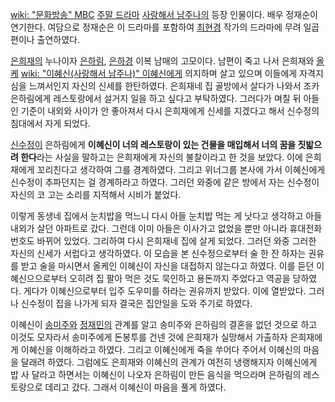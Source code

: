 [[wiki: "문화방송" MBC]] [[주말 드라마]] [[사랑해서 남주나]]의 등장 인물이다. 배우 정재순이 연기한다. 여담으로 정재순은 이 드라마를 포함하여 [[최현경]] 작가의 드라마에 무려 일곱 편이나 출연하였다. 

[[은희재]]의 누나이자 [[은하림]], [[은하경]] 이복 남매의 고모이다. 남편이 죽고 나서 은희재와 [[올케]] [[wiki: "이혜신(사랑해서 남주나)" 이혜신]]에게 의지하며 살고 있으며 이들에게 자격지심을 느껴서인지 자신의 신세를 한탄하였다. 은희재네 집 골방에서 살다가 나와서 조카 은하림에게 레스토랑에서 설거지 일을 하고 싶다고 부탁하였다. 그러다가 며칠 뒤 아들인 기준이 내외와 사이가 안 좋아져서 다시 은희재에게 신세를 지겠다고 해서 신수정의 침대에서 자게 되었다.

[[신수정]]이 은하림에게 '''이혜신이 너의 레스토랑이 있는 건물을 매입해서 너의 꿈을 짓밟으려 한다'''라는 사실을 말하고는 은희재에게 자신의 불찰이라고 한 것을 보았다. 이에 은희재에게 꼬리친다고 생각하여 그를 경계하였다. 그리고 위너그룹 본사에 가서 이혜신에게 신수정이 추파던지는 걸 경계하라고 하였다. 그러던 와중에 같은 방에서 자는 신수정이 자신의 코 고는 소리를 지적해서 시비가 붙었다.

이렇게 동생네 집에서 눈치밥을 먹느니 다시 아들 눈치밥 먹는 게 낫다고 생각하고 아들 내외가 살던 아파트로 갔다. 그런데 이미 아들은 이사가고 없었을 뿐만 아니라 휴대전화 번호도 바뀌어 있었다. 그리하여 다시 은희재네 집에 살게 되었다. 그러던 와중 그러한 자신의 신세가 서럽다고 생각하였다. 이 모습을 본 신수정으로부터 술 한 잔 하자는 권유를 받고 술을 마시면서 올케인 이혜신이 자신을 대접하지 않는다고 하였다. 이를 듣던 이혜신으으로부터 오히려 집 팔아 먹은 것도 묵인하고 용돈까지 주었다고 역공을 당하였다. 게다가 이혜신으로부터 입주 도우미를 하라는 권유까지 받았다. 이에 열받았다. 그러나 신수정이 집을 나가게 되자 결국은 집안일을 도와 주기로 하였다.

이혜신이 [[송미주]]와 [[정재민(사랑해서 남주나)|정재민]]의 관계를 알고 송미주와 은하림의 결혼을 없던 것으로 하고 이것도 모자라서 송미주에게 돈봉투를 건넨 것에 은희재가 실망해서 가출하자 은희재에게 이혜신을 이해하라고 하였다. 그리고 이혜신에게 죽을 쑤어다 주어서 이혜신의 마음을 달래려 하였다. 그럼에도 은희재와 이혜신의 관계가 여전히 냉랭해지자 이혜신에게 밥 사 달라고 하면서는 이혜신이 나오자 은하림이 만든 음식을 먹으라며 은하림의 레스토랑으로 데리고 갔다. 그래서 이혜신이
마음을 풀게 하였다.

